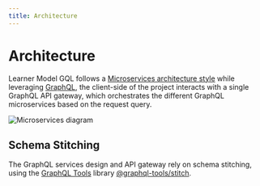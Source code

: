 ```yaml
---
title: Architecture
---
```


# Architecture

Learner Model GQL follows a [Microservices architecture style](https://docs.microsoft.com/en-us/azure/architecture/guide/architecture-styles/microservices) while leveraging [GraphQL](https://graphql.org), the client-side of the project interacts with a single GraphQL API gateway,
which orchestrates the different GraphQL microservices based on the request query.

![Microservices diagram](/microservices.png)

## Schema Stitching

The GraphQL services design and API gateway rely on schema stitching, using the [GraphQL Tools](https://www.graphql-tools.com/) library [@graphql-tools/stitch](https://www.graphql-tools.com/docs/schema-stitching/stitch-combining-schemas).
